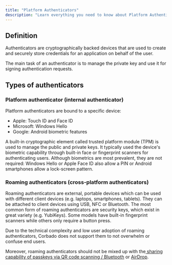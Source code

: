 ```yaml
---
title: "Platform Authenticators"
description: "Learn everything you need to know about Platform Authenticators."
---
```


## Definition

Authenticators are cryptographically backed devices that are used to create and securely store credentials for an application on behalf of the user.&#x20;

The main task of an authenticator is to manage the private key and use it for signing authentication requests.

## Types of authenticators

### Platform authenticator (internal authenticator)

Platform authenticators are bound to a specific device:

* Apple: Touch ID and Face ID
* Microsoft: Windows Hello
* Google: Android biometric features

A built-in cryptographic element called trusted platform module (TPM) is used to manage the public and private keys. It typically used the device's biometric capability through built-in face or fingerprint scanners for authenticating users. Although biometrics are most prevalent, they are not required: Windows Hello  or Apple Face ID also allow a PIN or Android smartphones allow a lock-screen pattern.

### Roaming authenticators (cross-platform authenticators)

Roaming authenticators are external, portable devices which can be used with different client devices (e.g. laptops, smartphones, tablets). They can be attached to client devices using USB, NFC or Bluetooth. The most common form of roaming authenticators are security keys, which exist in great variety (e.g. YubiKeys). Some models have built-in fingerprint scanners while others only require a button press.

Due to the technical complexity and low user adoption of roaming authenticators, Corbado does not support them to not overwhelm or confuse end users.

Moreover, roaming authenticators should not be mixed up with the[ sharing capability of passkeys via QR code scanning / Bluetooth](https://www.corbado.com/blog/webauthn-passkey-qr-code) or [AirDrop](https://www.corbado.com/blog/share-passkeys-apple-devices).
